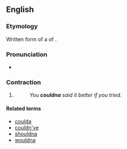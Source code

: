 ==English==

===Etymology===
Written form of a {{w|reduction (linguistics)|reduction}} of {{m|en|[[could]] [[not]] [[have]]}}.

===Pronunciation===
* {{IPA|en|/ˈkʊdnə/}}

===Contraction===
{{en-cont}}

# {{lb|en|chiefly|_|slang}} {{contraction of|en|[[could]] [[not]] [[have]]}}
#: ''You '''couldna''' said it better if you tried.''

====Related terms====
* [[coulda]]
* [[couldn've]]
* [[shouldna]]
* [[wouldna]]